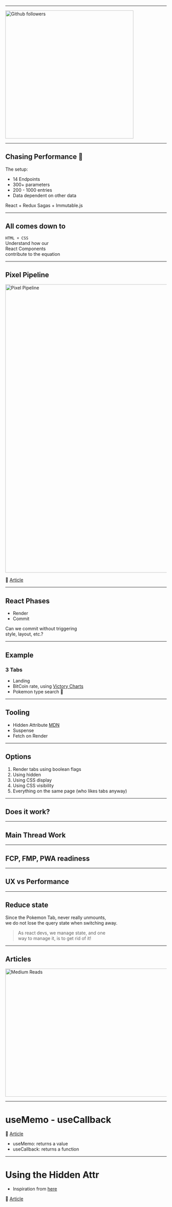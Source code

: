 
<DevCard />

---

<img
  src="./github_followers.jpg"
  alt="Github followers"
  width="400px"
  height="400px"
/>
<Timer />

---

## Chasing Performance 🦄

The setup:

<Appear>
  <ul>
    <li>14 Endpoints</li>
    <li>300+ parameters</li>
    <li>200 - 1000 entries</li>
    <li>Data dependent on other data</li>
  </ul>
  <span>React + Redux Sagas + Immutable.js</span>
</Appear>
<Timer />

---

## All comes down to

<div className="centered-content">
  <code className="large">HTML + CSS</code>
</div>
<Appear>
  <span>
    Understand how our <br />
    React Components
    <br />
    contribute to the equation
  </span>
</Appear>
<Timer />

---

## Pixel Pipeline

<img src="./frame_full.jpg" alt="Pixel Pipeline" width="900px" />

📝 [Article](https://developers.google.com/web/fundamentals/performance/rendering/)

<Timer />

---

## React Phases

- Render
- Commit

<Appear>
  <span>
    Can we commit without triggering <br /> style, layout, etc.?
  </span>
</Appear>
<Timer />

---

## Example

### 3 Tabs

- Landing
- BitCoin rate, using [Victory Charts](https://formidable.com/open-source/victory/)
- Pokemon type search 🔎

<Timer />

---

## Tooling

- Hidden Attribute [MDN](https://developer.mozilla.org/en-US/docs/Web/HTML/Global_attributes/hidden)
- Suspense
- Fetch on Render

<Timer />

---

## Options

<ol>
  <Appear>
    <li>Render tabs using boolean flags </li>
    <li>Using hidden</li>
    <li>Using CSS display</li>
    <li>Using CSS visibility</li>
    <li>Everything on the same page (who likes tabs anyway)</li>
  </Appear>
</ol>
<Timer />

---

## Does it work?

---

## Main Thread Work

<Charts data={bars} />
<Timer />

---

## FCP, FMP, PWA readiness

<Charts data={highlights} />
<Timer />

---

## UX vs Performance

<Timer />

---

## Reduce state

Since the Pokemon Tab, never really unmounts,<br/>
we do not lose the query state when switching away.

> As react devs, we manage state, and one <br/> way to manage it, is to get rid of it!

<Timer />

---

## Articles

<img src="./medium_reads.png" alt="Medium Reads" width="900px" height="400px" />
<Timer />

---

# useMemo - useCallback

📝 [Article](https://medium.com/@icjoseph/usememo-usecallback-7d164b9485f1)

- useMemo: returns a value
- useCallback: returns a function

<Timer />

---

# Using the Hidden Attr

- Inspiration from [here](https://github.com/oliviertassinari/react-swipeable-views/issues/453#issuecomment-417939459)

📝 [Article](https://medium.com/evolve-technology/hide-that-da6264a7e1f)

<Timer />

